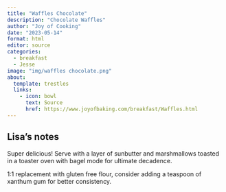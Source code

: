 ```yaml
---
title: "Waffles Chocolate"
description: "Chocolate Waffles"
author: "Joy of Cooking"
date: "2023-05-14"
format: html
editor: source
categories:
  - breakfast
  - Jesse
image: "img/waffles chocolate.png"
about:
  template: trestles
  links:
    - icon: bowl
      text: Source
      href: https://www.joyofbaking.com/breakfast/Waffles.html
---
```


## Lisa's notes

Super delicious! Serve with a layer of sunbutter and marshmallows toasted in a toaster oven with bagel mode for ultimate decadence. 

1:1 replacement with gluten free flour, consider adding a teaspoon of xanthum gum for better consistency. 
